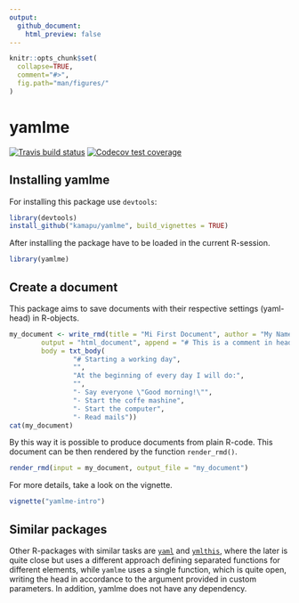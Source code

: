 ```yaml
---
output:
  github_document:
    html_preview: false
---
```


<!-- README.md is generated from README.Rmd. Please edit that file -->
<!-- Use snippet 'render_markdown' for it -->

```r
knitr::opts_chunk$set(
  collapse=TRUE,
  comment="#>",
  fig.path="man/figures/"
)
```

# yamlme

<!-- badges: start -->
[![Travis build status](https://travis-ci.com/kamapu/yamlme.svg?branch=master)](https://travis-ci.com/kamapu/yamlme)
[![Codecov test coverage](https://codecov.io/gh/kamapu/yamlme/branch/master/graph/badge.svg)](https://codecov.io/gh/kamapu/yamlme?branch=master)
<!-- badges: end -->

## Installing yamlme

For installing this package use `devtools`:

```r
library(devtools)
install_github("kamapu/yamlme", build_vignettes = TRUE)
```

After installing the package have to be loaded in the current R-session.

```r
library(yamlme)
```

## Create a document

This package aims to save documents with their respective settings (yaml-head)
in R-objects.

```r
my_document <- write_rmd(title = "Mi First Document", author = "My Name",
		output = "html_document", append = "# This is a comment in head",
		body = txt_body(
				"# Starting a working day",
				"",
				"At the beginning of every day I will do:",
				"",
				"- Say everyone \"Good morning!\"",
				"- Start the coffe mashine",
				"- Start the computer",
				"- Read mails"))
cat(my_document)
```

By this way it is possible to produce documents from plain R-code. This
document can be then rendered by the function `render_rmd()`.

```r
render_rmd(input = my_document, output_file = "my_document")
```

For more details, take a look on the vignette.

```r
vignette("yamlme-intro")
```

## Similar packages

Other R-packages with similar tasks are
[`yaml`](https://github.com/viking/r-yaml/) and
[`ymlthis`](https://github.com/r-lib/ymlthis), where the later is quite close
but uses a different approach defining separated functions for different
elements, while `yamlme` uses a single function, which is quite open, writing
the head in accordance to the argument provided in custom parameters. In addition, yamlme does not have any dependency. 
